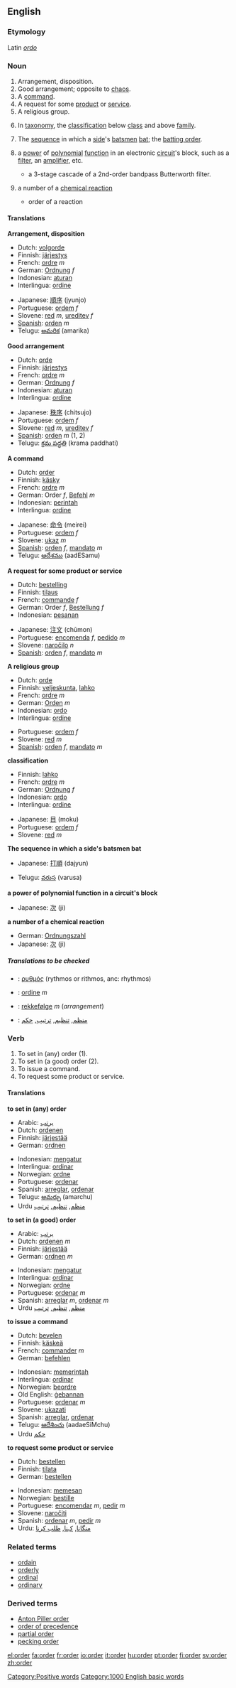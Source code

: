 ==English==

{{rank|white|means|thus|284|order|near|public|others}}
===Etymology===
Latin ''[[ordo]]''
===Noun===
{{en-noun-reg}}

# Arrangement, disposition.
# Good arrangement; opposite to [[chaos]].
# A [[command]].
# A request for some [[product]] or [[service]].
# A religious group.
# {{taxonomy}} In [[taxonomy]], the [[classification]] below [[class]] and above [[family]].
# {{cricket}} The [[sequence]] in which a [[side]]'s [[batsmen]] [[bat]]; the [[batting order]].
# {{electronics}} a [[power]] of [[polynomial]] [[function]] in an electronic [[circuit]]'s block, such as a [[filter]], an [[amplifier]], etc.
#* a 3-stage cascade of a 2nd-order bandpass Butterworth filter.
# {{chem}} a number of a [[chemical reaction]]
#* order of a reaction

====Translations====
'''Arrangement, disposition'''
{{top}}
*Dutch: [[volgorde]]
*Finnish: [[järjestys]]
*French: [[ordre]] ''m''
*German: [[Ordnung]] ''f''
*Indonesian: [[aturan]]
*Interlingua: [[ordine]]
{{mid}}
*Japanese: [[順序]] (jyunjo)
*Portuguese: [[ordem]] ''f''
*Slovene: [[red]] ''m'', [[ureditev]] ''f''
*[[w:Spanish language|Spanish]]: [[orden]] ''m''
*Telugu: [[అమరిక]] (amarika)
{{bottom}}

'''Good arrangement'''
{{top}}
*Dutch: [[orde]]
*Finnish: [[järjestys]]
*French: [[ordre]] ''m''
*German: [[Ordnung]] ''f''
*Indonesian: [[aturan]]
*Interlingua: [[ordine]]
{{mid}}
*Japanese: [[秩序]] (chitsujo)
*Portuguese: [[ordem]] ''f''
*Slovene: [[red]] ''m'', [[ureditev]] ''f''
*[[w:Spanish language|Spanish]]: [[orden]] ''m'' (1, 2)
*Telugu: [[క్రమ పద్ధతి]] (krama paddhati)
{{bottom}}

'''A command'''
{{top}}
*Dutch: [[order#Dutch|order]]
*Finnish: [[käsky]]
*French: [[ordre]] ''m''
*German: Order ''f'', [[Befehl]] ''m''
*Indonesian: [[perintah]]
*Interlingua: [[ordine]]
{{mid}}
*Japanese: [[命令]] (meirei)
*Portuguese: [[ordem]] ''f''
*Slovene: [[ukaz]] ''m''
*[[w:Spanish language|Spanish]]: [[orden]] ''f'', [[mandato]] ''m''
*Telugu: [[ఆదేశము]] (aadESamu)
{{bottom}}

'''A request for some product or service'''
{{top}}
*Dutch: [[bestelling]]
*Finnish: [[tilaus]]
*French: [[commande]] ''f''
*German: Order ''f'', [[Bestellung]] ''f''
*Indonesian: [[pesanan]]
{{mid}}
*Japanese: [[注文]] (chūmon)
*Portuguese: [[encomenda]] ''f'', [[pedido]] ''m''
*Slovene: [[naročilo]] ''n''
*[[w:Spanish language|Spanish]]: [[orden]] ''f'', [[mandato]] ''m''
{{bottom}}

'''A religious group'''
{{top}}
*Dutch: [[orde]]
*Finnish: [[veljeskunta]], [[lahko]]
*French: [[ordre]] ''m''
*German: [[Orden]] ''m''
*Indonesian: [[ordo]]
*Interlingua: [[ordine]]
{{mid}}
*Portuguese: [[ordem]] ''f''
*Slovene: [[red]] ''m''
*[[w:Spanish language|Spanish]]: [[orden]] ''f'', [[mandato]] ''m''
{{bottom}}

{{taxonomy}} '''classification'''
{{top}}
*Finnish: [[lahko]]
*French: [[ordre]] ''m''
*German: [[Ordnung]] ''f''
*Indonesian: [[ordo]]
*Interlingua: [[ordine]]
{{mid}}
*Japanese: [[目]] (moku)
*Portuguese: [[ordem]] ''f''
*Slovene: [[red]] ''m''
{{bottom}}

{{cricket}} '''The sequence in which a side's batsmen bat'''
{{top}}
*Japanese: [[打順]] (dajyun)
{{mid}}
*Telugu: [[వరుస]] (varusa)
{{bottom}}

{{electronics}} '''a power of polynomial function in a circuit's block'''
{{top}}
*Japanese: [[次]] (ji)
{{mid}}
{{bottom}}

{{chem}} '''a number of a chemical reaction'''
{{top}}
*German: [[Ordnungszahl]]
*Japanese: [[次]] (ji)
{{mid}}
{{bottom}}

=====Translations to be checked=====
<!--Remove this section once all of the translations below have been moved into the tables above.-->
{{checktrans}}

{{top}}
*{{ttbc|Greek}}: [[ρυθμός]] (rythmos or rithmos, anc: rhythmos)
{{mid}}
*{{ttbc|Italian}}: [[ordine]] ''m''
*{{ttbc|Norwegian}}: [[rekkefølge]] ''m'' (''arrangement'')
*{{ttbc|Urdu}}: [[منظم]], [[تنظیم]], [[ترتیب]], [[حکم]]
{{bottom}}

===Verb===
{{en-infl-reg-consonant|order||}}

# To set in (any) order (1).
# To set in (a good) order (2).
# To issue a command.
# To request some product or service.

====Translations====
'''to set in (any) order'''
{{top}}
*Arabic: [[يرتب]]
*Dutch: [[ordenen]]
*Finnish: [[järjestää]]
*German: [[ordnen]]
{{mid}}
*Indonesian: [[mengatur]]
*Interlingua: [[ordinar]]
*Norwegian: [[ordne]] 
*Portuguese: [[ordenar]]
*Spanish: [[arreglar]], [[ordenar]]
*Telugu: [[అమర్చు]] (amarchu)
*Urdu [[منظم]], [[تنظیم]], [[ترتیب]]
{{bottom}}

'''to set in (a good) order'''
{{top}}
*Arabic: [[يرتب]]
*Dutch: [[ordenen]] ''m''
*Finnish: [[järjestää]]
*German: [[ordnen]] ''m''
{{mid}}
*Indonesian: [[mengatur]]
*Interlingua: [[ordinar]]
*Norwegian: [[ordne]]
*Portuguese: [[ordenar]]  ''m''
*Spanish: [[arreglar]] ''m'', [[ordenar]] ''m''
*Urdu [[منظم]], [[تنظیم]], [[ترتیب]]
{{bottom}}

'''to issue a command'''
{{top}}
*Dutch: [[bevelen]]
*Finnish: [[käskeä]]
*French: [[commander]] ''m''
*German: [[befehlen]]
{{mid}}
*Indonesian: [[memerintah]]
*Interlingua: [[ordinar]]
*Norwegian: [[beordre]]
*Old English: [[gebannan|ġebannan]]
*Portuguese: [[ordenar]] ''m''
*Slovene: [[ukazati]]
*Spanish: [[arreglar]], [[ordenar]]
*Telugu: [[ఆదేశించు]] (aadaeSiMchu)
*Urdu [[حکم]]
{{bottom}}

'''to request some product or service'''
{{top}}
*Dutch: [[bestellen]]
*Finnish: [[tilata]]
*German: [[bestellen]]
{{mid}}
*Indonesian: [[memesan]]
*Norwegian: [[bestille]]
*Portuguese: [[encomendar]] ''m'', [[pedir]] ''m''
*Slovene: [[naročiti]]
*Spanish: [[ordenar]] ''m'', [[pedir]] ''m''
*Urdu: [[منگانا]], [[کہنا]], [[طلب کرنا]]
{{bottom}}

===Related terms===
*[[ordain]]
*[[orderly]]
*[[ordinal]]
*[[ordinary]]

===Derived terms===
* [[Anton Piller order]]
* [[order of precedence]]
* [[partial order]]
* [[pecking order]]

[[Category:Positive words]]
[[Category:1000 English basic words]]

[[el:order]]
[[fa:order]]
[[fr:order]]
[[io:order]]
[[it:order]]
[[hu:order]]
[[pt:order]]
[[fi:order]]
[[sv:order]]
[[zh:order]]